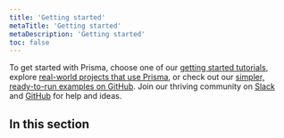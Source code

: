```yaml
---
title: 'Getting started'
metaTitle: 'Getting started'
metaDescription: 'Getting started'
toc: false
---
```


<TopBlock>

To get started with Prisma, choose one of our [getting started tutorials](setup-prisma), explore [real-world projects that use Prisma](../about/example-projects), or check out our [simpler, ready-to-run examples on GitHub](https://github.com/prisma/prisma-examples). Join our thriving community on [Slack](https://slack.prisma.io/) and [GitHub](https://github.com/prisma/prisma) for help and ideas.

</TopBlock>

## In this section

<Subsections />
